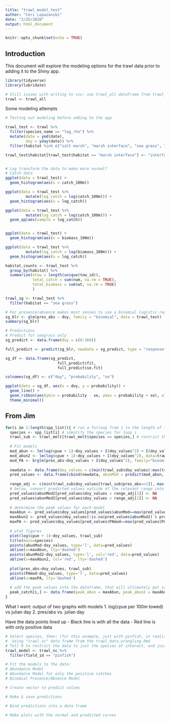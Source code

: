 ```yaml
---
title: "trawl_model_test"
author: "Cori Lopazanski"
date: "2/25/2020"
output: html_document
---
```


```r
knitr::opts_chunk$set(echo = TRUE)
```

## Introduction

This document will explore the modeling options for the trawl data prior to adding it to the Shiny app.


```r
library(tidyverse)
library(lubridate)

# Still issues with writing to csv: use trawl_all dataframe from trawl_data_wrangling 
trawl <- trawl_all
```

Some modeling attempts

```r
# Testing out modeling before adding to the app

trawl_test <- trawl %>% 
  filter(species_name == "lag_rho") %>% 
  mutate(date = ymd(date),
         doy = yday(date)) %>% 
  filter(habitat %in% c("salt marsh", "marsh interface", "sea grass", "mud flat", "interface", "creek"))

trawl_test$habitat[trawl_test$habitat == "marsh interface"] <- "interface"



```


```r
# Log transform the data to make more normal?
# Catch data
ggplot(data = trawl_test) +
  geom_histogram(aes(x = catch_100m))

ggplot(data = trawl_test %>% 
         mutate(log_catch = log(catch_100m))) +
  geom_histogram(aes(x = log_catch))

ggplot(data = trawl_test %>% 
         mutate(log_catch = log(catch_100m))) +
  geom_qq(aes(sample = log_catch))


ggplot(data = trawl_test) +
  geom_histogram(aes(x = biomass_100m))

ggplot(data = trawl_test %>% 
         mutate(log_catch = log(biomass_100m))) + 
  geom_histogram(aes(x = log_catch))


```



```r

habitat_counts <- trawl_test %>% 
  group_by(habitat) %>% 
  summarize(ntow = length(unique(tow_id)),
            total_catch = sum(num, na.rm = TRUE),
            total_biomass = sum(wt, na.rm = TRUE)
            )

trawl_sg <- trawl_test %>% 
  filter(habitat == "sea grass")

# For presence/absence makes most senses to use a binomial logistic regression model:
sg_blr <- glm(pres_abs ~ doy, family = "binomial", data = trawl_test)
summary(sg_blr)

# Predictions
# Predict for seagrass only
sg_predict <- data.frame(doy = c(0:366))

full_predict <- predict(sg_blr, newdata = sg_predict, type = "response", se.fit = TRUE) 

sg_df <- data.frame(sg_predict, 
                       full_predict$fit, 
                       full_predict$se.fit)

colnames(sg_df) <- c("doy", "probability", "se")

ggplot(data = sg_df, aes(x = doy, y = probability)) +
  geom_line() +
  geom_ribbon(aes(ymin = probability - se, ymax = probability + se), alpha = 0.3) +
  theme_minimal()
```

## From Jim

```r
for(i in 1:length(spp_list)){ # run a forloop from 1 to the length of the species vector
  species <- spp_list[i] # identify the species for loop i
  trawl_sub <- trawl_melt[trawl_melt$species == species,] # restrict the data to just the species of interest
  
  # Fit models
  mod_abun <- lm(log(cpue + 1)~doy_values + I(doy_values^2) + I(doy_values^3), data=trawl_sub) # abundance model to full data set
  mod_abun2 <- lm(log(cpue + 1)~doy_values + I(doy_values^2), data=trawl_sub[trawl_sub$pres_abs==1,]) # abundance model to only positive catches
  mod_PA <- brglm(pres_abs~doy_values + I(doy_values^2), family="binomial", data=trawl_sub) # binomial model to presence-absence data
  
  newdata <- data.frame(doy_values = c(min(trawl_sub$doy_values):max(trawl_sub$doy_values))) # create a vector of doy to predict to_for visualizing curves and finding the peak value
  pred_values <- data.frame(cbind(newdata, abunMod = predict(mod_abun, newdata), abunMod2 = predict(mod_abun2, newdata), PAmod = predict(mod_PA, type='response', newdata))) # combine the doy values with predictions from each model
  
  range_adj <- c(min(trawl_sub$doy_values[trawl_sub$pres_abs==1]), max(trawl_sub$doy_values[trawl_sub$pres_abs==1])) # range where species is present, to adjust where mod_abun2 fits_in other words, we don't care what the model predicts outside of the doy range that went into making the model, could be wacking values outside of the range
  # below, convert predicted values outside of the relevant range into NAs
  pred_values$abunMod2[pred_values$doy_values < range_adj[1]] <- NA
  pred_values$abunMod2[pred_values$doy_values > range_adj[2]] <- NA
  
  # determine the peak values for each model
  maxAbun <- pred_values$doy_values[pred_values$abunMod==max(pred_values$abunMod)]
  maxAbun2 <- pred_values$doy_values[!is.na(pred_values$abunMod2) & pred_values$abunMod2==max(pred_values$abunMod2, na.rm=T)]
  maxPA <- pred_values$doy_values[pred_values$PAmod==max(pred_values$PAmod)]
  
  # plot figures
  plot(log(cpue + 1)~doy_values, trawl_sub)
  title(main=species)
  points(abunMod~doy_values, type='l', data=pred_values)
  abline(v=maxAbun, lty='dashed')
  points(abunMod2~doy_values, type='l', col='red', data=pred_values)
  abline(v=maxAbun2, col='red', lty='dashed')
  
  plot(pres_abs~doy_values, trawl_sub)
  points(PAmod~doy_values, type='l', data=pred_values)
  abline(v=maxPA, lty='dashed')
  
  # add the peak values into the dataframe, that will ultimately get saved
  peak_catch[i,] <- data.frame(peak_abun = maxAbun, peak_abun2 = maxAbun2, peak_PA = maxPA, numbZeros = nrow(trawl_sub[trawl_sub$pres_abs==0,])) 
}
```

What I want: output of two graphs with models
1. log(cpue per 100m towed) vs julian day
2. pres/abs vs. julian day

Have the data points lined up 
- Black line is with all the data
- Red line is with only positive data
```r
# Select species, then: (for this example, just with pinfish, in reality, would use input
#  Using "trawl_nc" data frame from the trawl_data_wrangling.Rmd
# Tell R to restrict the data to just the species of interest, and just seagrass
trawl_model <- trawl_nc %>% 
  filter(field_id == "pinfish")

# Fit the models to the data:
# Abundance Model
# Abundance Model for only the positive catches
# Binomial Presence/Absence Model

# Create vector to predict values

# Make & save predictions

# Bind predictions into a data frame

# Make plots with the normal and predicted curves

```

